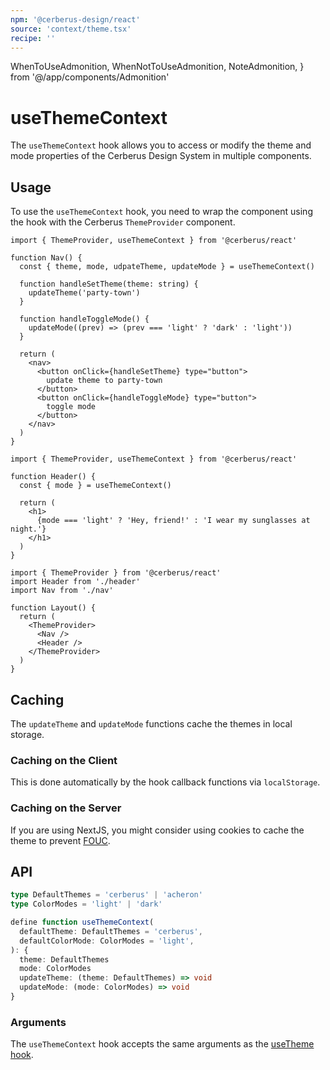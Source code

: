 ```yaml
---
npm: '@cerberus-design/react'
source: 'context/theme.tsx'
recipe: ''
---
```


  WhenToUseAdmonition,
  WhenNotToUseAdmonition,
  NoteAdmonition,
} from '@/app/components/Admonition'

# useThemeContext

The `useThemeContext` hook allows you to access or modify the theme and mode properties of the Cerberus Design System in multiple components.

<WhenToUseAdmonition description="This hook is ideal for when you need to access or modify the theme or mode properties of the Cerberus Design System in multiple components." />

## Usage

To use the `useThemeContext` hook, you need to wrap the component using the hook with the Cerberus `ThemeProvider` component.

```tsx title="nav.tsx" {4}
import { ThemeProvider, useThemeContext } from '@cerberus/react'

function Nav() {
  const { theme, mode, udpateTheme, updateMode } = useThemeContext()

  function handleSetTheme(theme: string) {
    updateTheme('party-town')
  }

  function handleToggleMode() {
    updateMode((prev) => (prev === 'light' ? 'dark' : 'light'))
  }

  return (
    <nav>
      <button onClick={handleSetTheme} type="button">
        update theme to party-town
      </button>
      <button onClick={handleToggleMode} type="button">
        toggle mode
      </button>
    </nav>
  )
}
```

```tsx title="header.tsx" {4}
import { ThemeProvider, useThemeContext } from '@cerberus/react'

function Header() {
  const { mode } = useThemeContext()

  return (
    <h1>
      {mode === 'light' ? 'Hey, friend!' : 'I wear my sunglasses at night.'}
    </h1>
  )
}
```

```tsx title="layout.tsx" {7}
import { ThemeProvider } from '@cerberus/react'
import Header from './header'
import Nav from './nav'

function Layout() {
  return (
    <ThemeProvider>
      <Nav />
      <Header />
    </ThemeProvider>
  )
}
```

<WhenNotToUseAdmonition description="When you need to access or modify the theme or mode proprties in a single component, consider using the `useTheme` hook instead." />

## Caching

The `updateTheme` and `updateMode` functions cache the themes in local storage.

### Caching on the Client

This is done automatically by the hook callback functions via `localStorage`.

### Caching on the Server

If you are using NextJS, you might consider using cookies to cache the theme to prevent [FOUC](https://en.wikipedia.org/wiki/Flash_of_unstyled_content).

## API

```ts showLineNumbers=false
type DefaultThemes = 'cerberus' | 'acheron'
type ColorModes = 'light' | 'dark'

define function useThemeContext(
  defaultTheme: DefaultThemes = 'cerberus',
  defaultColorMode: ColorModes = 'light',
): {
  theme: DefaultThemes
  mode: ColorModes
  updateTheme: (theme: DefaultThemes) => void
  updateMode: (mode: ColorModes) => void
}
```

### Arguments

The `useThemeContext` hook accepts the same arguments as the [useTheme hook](/react/use-theme).
